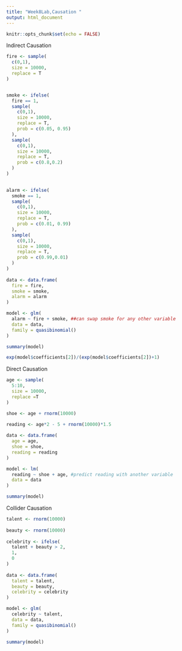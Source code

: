 ```yaml
---
title: "Week8Lab,Causation "
output: html_document
---
```

```r
knitr::opts_chunk$set(echo = FALSE)
```

Indirect Causation 
```r
fire <- sample(
  c(0,1),
  size = 10000,
  replace = T
)


smoke <- ifelse(
  fire == 1,
  sample(
    c(0,1),
    size = 10000,
    replace = T,
    prob = c(0.05, 0.95)
  ),
  sample(
    c(0,1),
    size = 10000,
    replace = T,
    prob = c(0.8,0.2)
  )
)
  

alarm <- ifelse(
  smoke == 1,
  sample(
    c(0,1),
    size = 10000,
    replace = T,
    prob = c(0.01, 0.99)
  ),
  sample(
    c(0,1),
    size = 10000,
    replace = T,
    prob = c(0.99,0.01)
  )
)
  
data <- data.frame(
  fire = fire,
  smoke = smoke,
  alarm = alarm
)

model <- glm(
  alarm ~ fire + smoke, ##can swap smoke for any other variable 
  data = data,
  family = quasibinomial()
)

summary(model)

exp(model$coefficients[2])/(exp(model$coefficients[2])+1)
```
Direct Causation 
```r
age <- sample(
  5:10,
  size = 10000,
  replace =T
)

shoe <- age + rnorm(10000)

reading <- age*2 - 5 + rnorm(10000)*1.5
  
data <- data.frame(
  age = age,
  shoe = shoe,
  reading = reading
)

model <- lm(
  reading ~ shoe + age, #predict reading with another variable 
  data = data
)

summary(model)
```

Collider Causation

```r
talent <- rnorm(10000)
  
beauty <- rnorm(10000)
  
celebrity <- ifelse(
  talent + beauty > 2,
  1, 
  0
)
  
data <- data.frame(
  talent = talent,
  beauty = beauty,
  celebrity = celebrity 
)

model <- glm(
  celebrity ~ talent, 
  data = data, 
  family = quasibinomial()
)

summary(model)
```

